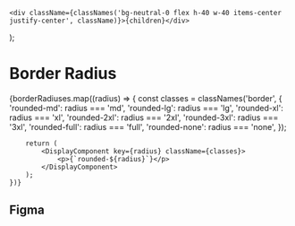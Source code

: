 
<Meta title="Theme/Tokens/Primitive/Border Radius" />

    <div className={classNames('bg-neutral-0 flex h-40 w-40 items-center justify-center', className)}>{children}</div>
);


# Border Radius

<div className="flex flex-wrap p-14 gap-14 bg-neutral-50 text-neutral-800">
    {borderRadiuses.map((radius) => {
        const classes = classNames('border', {
            'rounded-md': radius === 'md',
            'rounded-lg': radius === 'lg',
            'rounded-xl': radius === 'xl',
            'rounded-2xl': radius === '2xl',
            'rounded-3xl': radius === '3xl',
            'rounded-full': radius === 'full',
            'rounded-none': radius === 'none',
        });

        return (
            <DisplayComponent key={radius} className={classes}>
                <p>{`rounded-${radius}`}</p>
            </DisplayComponent>
        );
    })}

</div>

## Figma

<Figma url="https://www.figma.com/file/jfKRr1V9evJUp1uBeyP3Zz/v1.0.0?type=design&node-id=9907-11105&mode=dev" />
